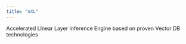 ```yaml
---
title: "AXL"
---
```


Accelerated LInear Layer Inference Engine based on proven Vector DB technologies